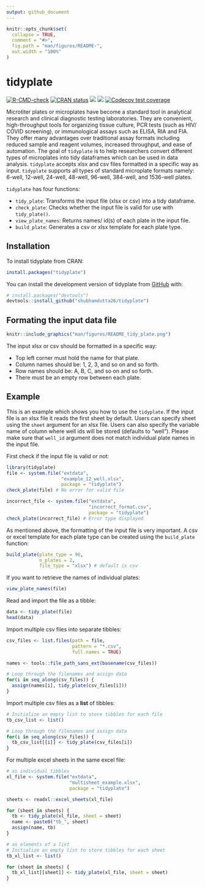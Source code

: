 ```yaml
---
output: github_document
---
```


<!-- README.md is generated from README.Rmd. Please edit that file -->

```r
knitr::opts_chunk$set(
  collapse = TRUE,
  comment = "#>",
  fig.path = "man/figures/README-",
  out.width = "100%"
)
```

# tidyplate

<!-- badges: start -->

[![R-CMD-check](https://github.com/shubhamdutta26/tidyplate/actions/workflows/R-CMD-check.yaml/badge.svg)](https://github.com/shubhamdutta26/tidyplate/actions/workflows/R-CMD-check.yaml) [![CRAN status](https://www.r-pkg.org/badges/version/tidyplate)](https://CRAN.R-project.org/package=tidyplate) [![](https://cranlogs.r-pkg.org/badges/tidyplate)](https://cran.r-project.org/package=tidyplate) [![](http://cranlogs.r-pkg.org/badges/grand-total/tidyplate)](https://cran.r-project.org/package=tidyplate) [![Codecov test coverage](https://codecov.io/gh/shubhamdutta26/tidyplate/graph/badge.svg)](https://app.codecov.io/gh/shubhamdutta26/tidyplate)
<!-- badges: end -->

Microtiter plates or microplates have become a standard tool in analytical research and clinical diagnostic testing laboratories. They are convenient, high-throughput tools for organizing tissue culture, PCR tests (such as HIV/ COVID screening), or immunological assays such as ELISA, RIA and FIA. They offer many advantages over traditional assay formats including reduced sample and reagent volumes, increased throughput, and ease of automation. The goal of `tidyplate` is to help researchers convert different types of microplates into tidy dataframes which can be used in data analysis. `tidyplate` accepts xlsx and csv files formatted in a specific way as input. `tidyplate` supports all types of standard microplate formats namely: 6-well, 12-well, 24-well, 48-well, 96-well, 384-well, and 1536-well plates.

`tidyplate` has four functions:

-   `tidy_plate`: Transforms the input file (xlsx or csv) into a tidy dataframe.
-   `check_plate`: Checks whether the input file is valid for use with `tidy_plate()`.
-   `view_plate_names`: Returns names/ id(s) of each plate in the input file.
-   `build_plate`: Generates a csv or xlsx template for each plate type.

## Installation

To install tidyplate from CRAN:

``` r
install.packages("tidyplate")
```

You can install the development version of tidyplate from [GitHub](https://github.com/) with:

``` r
# install.packages("devtools")
devtools::install_github("shubhamdutta26/tidyplate")
```

## Formating the input data file

```r
knitr::include_graphics("man/figures/README_tidy_plate.png")
```

The input xlsx or csv should be formatted in a specific way:

-   Top left corner must hold the name for that plate.
-   Column names should be: 1, 2, 3, and so on and so forth.
-   Row names should be: A, B, C, and so on and so forth.
-   There must be an empty row between each plate.

## Example

This is an example which shows you how to use the `tidyplate`. If the input file is an xlsx file it reads the first sheet by default. Users can specify sheet using the `sheet` argument for an xlsx file. Users can also specify the variable name of column where well ids will be stored (defaults to "well"). Please make sure that `well_id` argument does not match individual plate names in the input file.

First check if the input file is valid or not:

```r
library(tidyplate)
file <- system.file("extdata", 
                    "example_12_well.xlsx", 
                    package = "tidyplate")
check_plate(file) # No error for valid file

incorrect_file <- system.file("extdata",
                              "incorrect_format.csv",
                              package = "tidyplate")
check_plate(incorrect_file) # Error type displayed
```

As mentioned above, the formatting of the input file is very important. A csv or 
excel template for each plate type can be created using the `build_plate` function:

```r
build_plate(plate_type = 96, 
            n_plates = 2, 
            file_type = "xlsx") # default is csv
```

If you want to retrieve the names of individual plates:

```r
view_plate_names(file)
```

Read and import the file as a tibble:

```r
data <- tidy_plate(file)
head(data)
```

Import multiple csv files into separate tibbles:

```r
csv_files <- list.files(path = file, 
                        pattern = "*.csv",
                        full.names = TRUE)

names <- tools::file_path_sans_ext(basename(csv_files))

# Loop through the filenames and assign data
for(i in seq_along(csv_files)) {
  assign(names[i], tidy_plate(csv_files[i]))
}
```

Import multiple csv files as a **list** of tibbles:

```r
# Initialize an empty list to store tibbles for each file
tb_csv_list <- list()

# Loop through the filenames and assign data
for(i in seq_along(csv_files)) {
  tb_csv_list[[i]] <- tidy_plate(csv_files[i])
}
```

For multiple excel sheets in the same excel file:

```r
# as individual tibbles
xl_file <- system.file("extdata", 
                       "multisheet_example.xlsx", 
                       package = "tidyplate")

sheets <- readxl::excel_sheets(xl_file)

for (sheet in sheets) {
  tb <- tidy_plate(xl_file, sheet = sheet)
  name <- paste0("tb_", sheet)
  assign(name, tb)
}

# as elements of a list
# Initialize an empty list to store tibbles for each sheet
tb_xl_list <- list()

for (sheet in sheets) {
  tb_xl_list[[sheet]] <- tidy_plate(xl_file, sheet = sheet)
}
```
